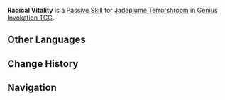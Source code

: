 {{Genius Invokation TCG Skill Infobox
|title      = Radical Vitality
|image      = Radical Vitality Character Card Skill.png
|type       = Passive Skill
|character  = Jadeplume Terrorshroom
|element    = Dendro
|matching   = 
|unaligned  = 
|energy     = 
|effect     = (Passive) When the battle begins, this character gains '''Radical Vitality'''.<br /><br />'''Radical Vitality'''<br />When this character deals or takes Elemental DMG: Gain 1 stack of Radical Vitality. (Max 3 stacks)<br />'''End Phase:''' If Radical Vitality stacks reach maximum, they will be cleared and the character will lose all Energy.
|order      = 4
}}
'''Radical Vitality''' is a [[Character Card Passive Skill|Passive Skill]] for [[Jadeplume Terrorshroom (Character Card)|Jadeplume Terrorshroom]] in [[Genius Invokation TCG]].

==Other Languages==
{{Other Languages
|en      = Radical Vitality
|zhs     = 活化激能
|zhs_rm  = Huóhuà Jīnéng
|zht     = 活化激能
|zht_rm  = Huóhuà Jīnéng
|zh_tl   = 
|ja      = 活発激能
|ja_rm   = Kappatsu Gekinou{{Assumed}}
|ja_tl   = 
|ko      = 활력 자극
|ko_rm   = Hwallyeok Jageuk
|ko_tl   = Stimulate Vitality
|es      = Revitalización
|es_tl   = Revitalization
|fr      = Vitalité radicale
|fr_tl   = Radical Vitality
|ru      = Сила оживления
|ru_tl   = Power of Liveliness
|th      = Radical Vitality
|vi      = Sức Sống Cấp Tiến
|vi_tl   = 
|de      = Aktivierungsstimulus
|de_tl   = Activation Stimulus
|id      = Radical Vitality
|pt      = Estímulo de Ativação
|pt_tl   = 
|tr      = Radikal Canlılık
|tr_tl   = 
|it      = Vitalità radicale
|it_tl   = Radical Vitality
}}

==Change History==
{{Change History|3.3}}

==Navigation==
{{Genius Invokation TCG Skill Navbox|Jadeplume Terrorshroom}}